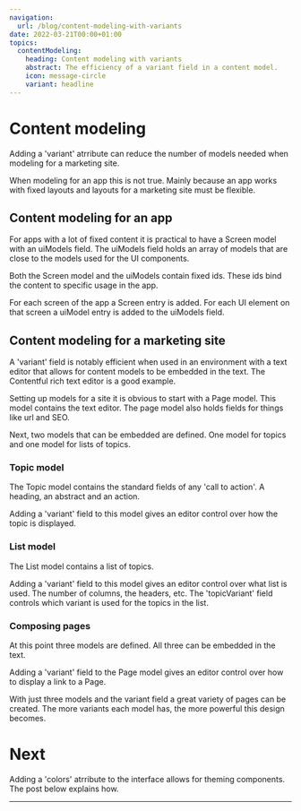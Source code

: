 ```yaml
---
navigation:
  url: /blog/content-modeling-with-variants
date: 2022-03-21T00:00+01:00
topics:
  contentModeling:
    heading: Content modeling with variants
    abstract: The efficiency of a variant field in a content model.
    icon: message-circle
    variant: headline
---
```

# Content modeling

Adding a 'variant' atrribute can reduce the number of models needed when modeling for a marketing site.

When modeling for an app this is not true. Mainly because an app works with fixed layouts and layouts for a marketing site must be flexible. 

## Content modeling for an app

For apps with a lot of fixed content it is practical to have a Screen model with an uiModels field. The uiModels field holds an array of models that are close to the models used for the UI components.

Both the Screen model and the uiModels contain fixed ids. These ids bind the content to specific usage in the app.

For each screen of the app a Screen entry is added. For each UI element on that screen a uiModel entry is added to the uiModels field.

## Content modeling for a marketing site

A 'variant' field is notably efficient when used in an environment with a text editor that allows for content models to be embedded in the text. The Contentful rich text editor is a good example.

Setting up models for a site it is obvious to start with a Page model. This model contains the text editor. The page model also holds fields for things like url and SEO.

Next, two models that can be embedded are defined. One model for topics and one model for lists of topics.

### Topic model

The Topic model contains the standard fields of any 'call to action'. A heading, an abstract and an action.

Adding a 'variant' field to this model gives an editor control over how the topic is displayed.

### List model

The List model contains a list of topics.

Adding a 'variant' field to this model gives an editor control over what list is used. The number of columns, the headers, etc. The 'topicVariant' field controls which variant is used for the topics in the list.

### Composing pages

At this point three models are defined. All three can be embedded in the text.

Adding a 'variant' field to the Page model gives an editor control over how to display a link to a Page.

With just three models and the variant field a great variety of pages can be created. The more variants each model has, the more powerful this design becomes.

# Next

Adding a 'colors' atrribute to the interface allows for theming components. The post below explains how.

---
